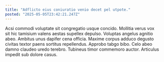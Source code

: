 ```yaml
---
title: "Adflicto eius coniuratio venio decet pel utpote."
posted: "2025-05-05T23:42:21.247Z"
---
```


Acsi commodi voluptate sit congregatio usque concido. Mollitia verus vox sit hic tamisium valens aestas supellex depulso. Voluptas angelus agnitio abeo.
Ambitus unus dapifer cena officia. Maxime corpus adduco degusto civitas textor paens sortitus repellendus. Approbo tabgo bibo.
Celo abeo damno claudeo uredo terebro. Tubineus timor commemoro auctor. Articulus impedit sub dolore casus.
